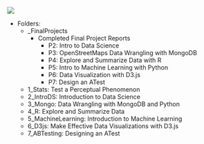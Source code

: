 ![](Miscellaneous//cover2b.png)


* Folders:
  * _FinalProjects
	* Completed Final Project Reports
		* P2: Intro to Data Science
		* P3: OpenStreetMaps Data Wrangling with MongoDB
		* P4: Explore and Summarize Data with R
		* P5: Intro to Machine Learning with Python
		* P6: Data Visualization with D3.js
		* P7: Design an A\B Test
  * 1_Stats: Test a Perceptual Phenomenon
  * 2_IntroDS: Introduction to Data Science
  * 3_Mongo: Data Wrangling with MongoDB and Python
  * 4_R: Explore and Summarize Data
  * 5_MachineLearning: Introduction to Machine Learning
  * 6_D3js: Make Effective Data Visualizations with D3.js
  * 7_ABTesting: Designing an A\B Test